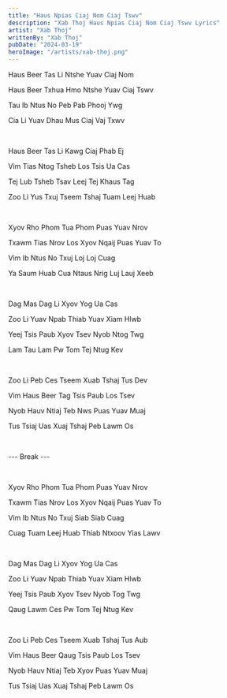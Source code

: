 ```yaml
---
title: "Haus Npias Ciaj Nom Ciaj Tswv"
description: "Xab Thoj Haus Npias Ciaj Nom Ciaj Tswv Lyrics"
artist: "Xab Thoj"
writtenBy: "Xab Thoj"
pubDate: "2024-03-19"
heroImage: "/artists/xab-thoj.png"
---
```


Haus Beer Tas Li Ntshe Yuav Ciaj Nom

Haus Beer Txhua Hmo Ntshe Yuav Ciaj Tswv

Tau Ib Ntus No Peb Pab Phooj Ywg

Cia Li Yuav Dhau Mus Ciaj Vaj Txwv

<br />

Haus Beer Tas Li Kawg Ciaj Phab Ej

Vim Tias Ntog Tsheb Los Tsis Ua Cas

Tej Lub Tsheb Tsav Leej Tej Khaus Tag

Zoo Li Yus Txuj Tseem Tshaj Tuam Leej Huab

<br />

Xyov Rho Phom Tua Phom Puas Yuav Nrov

Txawm Tias Nrov Los Xyov Nqaij Puas Yuav To

Vim Ib Ntus No Txuj Loj Loj Cuag

Ya Saum Huab Cua Ntaus Nrig Luj Lauj Xeeb

<br />

Dag Mas Dag Li Xyov Yog Ua Cas

Zoo Li Yuav Npab Thiab Yuav Xiam Hlwb

Yeej Tsis Paub Xyov Tsev Nyob Ntog Twg

Lam Tau Lam Pw Tom Tej Ntug Kev

<br />

Zoo Li Peb Ces Tseem Xuab Tshaj Tus Dev

Vim Haus Beer Tag Tsis Paub Los Tsev

Nyob Hauv Ntiaj Teb Nws Puas Yuav Muaj

Tus Tsiaj Uas Xuaj Tshaj Peb Lawm Os

<br />

--- Break ---

<br />

Xyov Rho Phom Tua Phom Puas Yuav Nrov

Txawm Tias Nrov Los Xyov Nqaij Puas Yuav To

Vim Ib Ntus No Txuj Siab Siab Cuag

Cuag Tuam Leej Huab Thiab Ntxoov Yias Lawv

<br />

Dag Mas Dag Li Xyov Yog Ua Cas

Zoo Li Yuav Npab Thiab Yuav Xiam Hlwb

Yeej Tsis Paub Xyov Tsev Nyob Tog Twg

Qaug Lawm Ces Pw Tom Tej Ntug Kev

<br />

Zoo Li Peb Ces Tseem Xuab Tshaj Tus Aub

Vim Haus Beer Qaug Tsis Paub Los Tsev

Nyob Hauv Ntiaj Teb Xyov Puas Yuav Muaj

Tus Tsiaj Uas Xuaj Tshaj Peb Lawm Os
